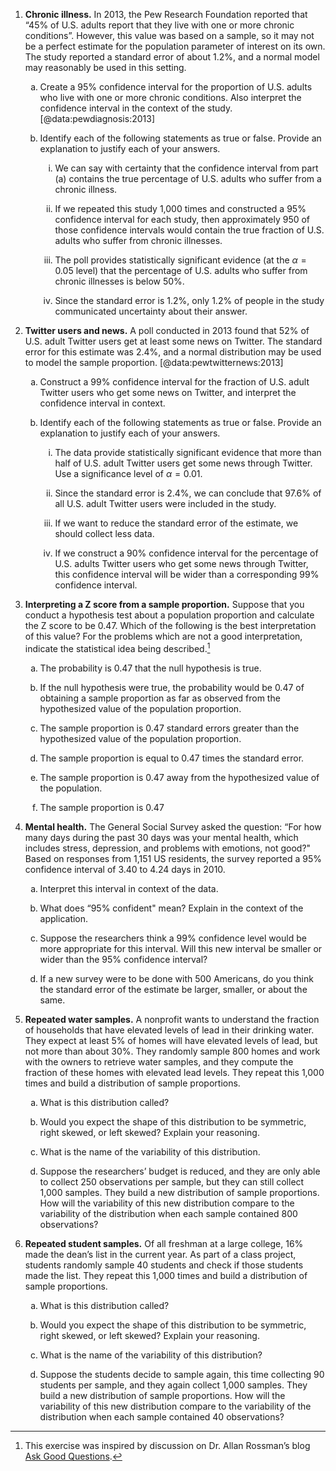 1. **Chronic illness.**
In 2013, the Pew Research Foundation reported that "45% of U.S. adults report that they live with one or more chronic conditions". However, this value was based on a sample, so it may not be a perfect estimate for the population parameter of interest on its own. The study reported a standard error of about 1.2%, and a normal model may reasonably be used in this setting. 

    a. Create a 95% confidence interval for the proportion of U.S. adults who live with one or more chronic conditions. Also interpret the confidence interval in the context of the study. [@data:pewdiagnosis:2013]
    
    b. Identify each of the following statements as true or false. Provide an explanation to justify each of your answers.
    
        i. We can say with certainty that the confidence interval from part (a) contains the true percentage of U.S. adults who suffer from a chronic illness.

        ii. If we repeated this study 1,000 times and constructed a 95% confidence interval for each study, then approximately 950 of those confidence intervals would contain the true fraction of U.S. adults who suffer from chronic illnesses.

        iii. The poll provides statistically significant evidence (at the $\alpha = 0.05$ level) that the percentage of U.S. adults who suffer from chronic illnesses is below 50%.

        iv. Since the standard error is 1.2%, only 1.2% of people in the study communicated uncertainty about their answer.

1. **Twitter users and news.**
A poll conducted in 2013 found that 52% of U.S. adult Twitter users get at least some news on Twitter. The standard error for this estimate was 2.4%, and a normal distribution may be used to model the sample proportion. [@data:pewtwitternews:2013]
    
    a. Construct a 99% confidence interval for the fraction of U.S. adult Twitter users who get some news on Twitter, and interpret the confidence interval in context.
    
    b. Identify each of the following statements as true or false. Provide an explanation to justify each of your answers.
    
        i. The data provide statistically significant evidence that more than half of U.S. adult Twitter users get some news through Twitter. Use a significance level of $\alpha = 0.01$.
        
        ii. Since the standard error is 2.4%, we can conclude that 97.6% of all U.S. adult Twitter users were included in the study.
        
        iii. If we want to reduce the standard error of the estimate, we should collect less data.
        
        iv. If we construct a 90% confidence interval for the percentage of U.S. adults Twitter users who get some news through Twitter, this confidence interval will be wider than a corresponding 99% confidence interval.

1. **Interpreting a Z score from a sample proportion.**
Suppose that you conduct a hypothesis test about a population proportion and calculate the Z score to be 0.47.  Which of the following is the best interpretation of this value? For the problems which are not a good interpretation, indicate the statistical idea being described.^[This exercise was inspired by discussion on Dr. Allan Rossman's blog [Ask Good Questions](https://askgoodquestions.blog/).]

    a. The probability is 0.47 that the null hypothesis is true. 
    
    b. If the null hypothesis were true, the probability would be 0.47  of obtaining a sample proportion as far as observed from the hypothesized value of the population proportion. 
    
    c. The sample proportion is 0.47 standard errors greater than the hypothesized value of the population proportion. 
    
    d. The sample proportion is equal to 0.47 times the standard error.
    
    e. The sample proportion is 0.47 away from the hypothesized value of the population.
    
    f. The sample proportion is 0.47

1. **Mental health.**
The General Social Survey asked the question: "For how many days during the past 30 days was your mental health, which includes stress, depression, and problems with emotions, not good?\" Based on responses from 1,151 US residents, the survey reported a 95% confidence interval of 3.40 to 4.24 days in 2010.

    a. Interpret this interval in context of the data.

    b. What does "95% confident\" mean? Explain in the context of the application.

    c. Suppose the researchers think a 99% confidence level would be more appropriate for this interval. Will this new interval be smaller or wider than the 95% confidence interval?

    d. If a new survey were to be done with 500 Americans, do you think the standard error of the estimate be larger, smaller, or about the same.

1. **Repeated water samples.**
A nonprofit wants to understand the fraction of households that have elevated levels of lead in their drinking water. They expect at least 5% of homes will have elevated levels of lead, but not more than about 30%. They randomly sample 800 homes and work with the owners to retrieve water samples, and they compute the fraction of these homes with elevated lead levels. They repeat this 1,000 times and build a distribution of sample proportions.

    a. What is this distribution called?

    b. Would you expect the shape of this distribution to be symmetric, right skewed, or left skewed? Explain your reasoning.

    c. What is the name of the variability of this distribution.

    d. Suppose the researchers' budget is reduced, and they are only able to collect 250 observations per sample, but they can still collect 1,000 samples. They build a new distribution of sample proportions. How will the variability of this new distribution compare to the variability of the distribution when each sample contained 800 observations?

1. **Repeated student samples.**
Of all freshman at a large college, 16% made the dean's list in the current year. As part of a class project, students randomly sample 40 students and check if those students made the list. They repeat this 1,000 times and build a distribution of sample proportions.

    a. What is this distribution called?

    b. Would you expect the shape of this distribution to be symmetric, right skewed, or left skewed? Explain your reasoning.

    c. What is the name of the variability of this distribution?

    d. Suppose the students decide to sample again, this time collecting 90 students per sample, and they again collect 1,000 samples. They build a new distribution of sample proportions. How will the variability of this new distribution compare to the variability of the distribution when each sample contained 40 observations?
